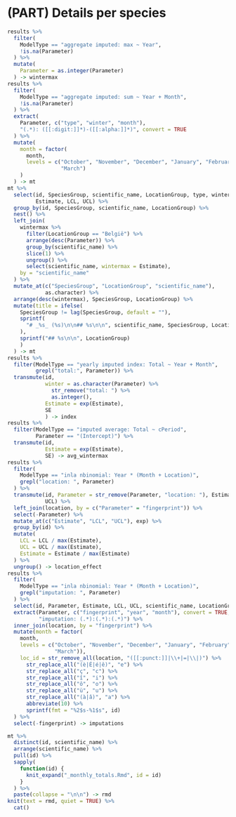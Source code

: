 # (PART) Details per species {-}

```r
results %>%
  filter(
    ModelType == "aggregate imputed: max ~ Year",
    !is.na(Parameter)
  ) %>%
  mutate(
    Parameter = as.integer(Parameter)
  ) -> wintermax
results %>%
  filter(
    ModelType == "aggregate imputed: sum ~ Year + Month",
    !is.na(Parameter)
  ) %>%
  extract(
    Parameter, c("type", "winter", "month"),
    "(.*): ([[:digit:]]*)-([[:alpha:]]*)", convert = TRUE
  ) %>%
  mutate(
    month = factor(
      month,
      levels = c("October", "November", "December", "January", "February",
                 "March")
    )
  ) -> mt
mt %>%
  select(id, SpeciesGroup, scientific_name, LocationGroup, type, winter, month,
         Estimate, LCL, UCL) %>%
  group_by(id, SpeciesGroup, scientific_name, LocationGroup) %>%
  nest() %>%
  left_join(
    wintermax %>%
      filter(LocationGroup == "België") %>%
      arrange(desc(Parameter)) %>%
      group_by(scientific_name) %>%
      slice(1) %>%
      ungroup() %>%
      select(scientific_name, wintermax = Estimate),
    by = "scientific_name"
  ) %>%
  mutate_at(c("SpeciesGroup", "LocationGroup", "scientific_name"),
            as.character) %>%
  arrange(desc(wintermax), SpeciesGroup, LocationGroup) %>%
  mutate(title = ifelse(
    SpeciesGroup != lag(SpeciesGroup, default = ""),
    sprintf(
      "# _%s_ (%s)\n\n## %s\n\n", scientific_name, SpeciesGroup, LocationGroup
    ),
    sprintf("## %s\n\n", LocationGroup)
    )
  ) -> mt
results %>%
  filter(ModelType == "yearly imputed index: Total ~ Year + Month",
         grepl("total:", Parameter)) %>%
  transmute(id,
            winter = as.character(Parameter) %>%
              str_remove("total: ") %>%
              as.integer(),
            Estimate = exp(Estimate),
            SE
            ) -> index
results %>%
  filter(ModelType == "imputed average: Total ~ cPeriod",
         Parameter == "(Intercept)") %>%
  transmute(id,
            Estimate = exp(Estimate),
            SE) -> avg_wintermax
results %>%
  filter(
    ModelType == "inla nbinomial: Year * (Month + Location)",
    grepl("location: ", Parameter)
  ) %>%
  transmute(id, Parameter = str_remove(Parameter, "location: "), Estimate, LCL,
            UCL) %>%
  left_join(location, by = c("Parameter" = "fingerprint")) %>%
  select(-Parameter) %>%
  mutate_at(c("Estimate", "LCL", "UCL"), exp) %>%
  group_by(id) %>%
  mutate(
    LCL = LCL / max(Estimate),
    UCL = UCL / max(Estimate),
    Estimate = Estimate / max(Estimate)
  ) %>%
  ungroup() -> location_effect
results %>%
  filter(
    ModelType == "inla nbinomial: Year * (Month + Location)",
    grepl("imputation: ", Parameter)
  ) %>%
  select(id, Parameter, Estimate, LCL, UCL, scientific_name, LocationGroup) %>%
  extract(Parameter, c("fingerprint", "year", "month"), convert = TRUE,
          "imputation: (.*):(.*):(.*)") %>%
  inner_join(location, by = "fingerprint") %>%
  mutate(month = factor(
    month,
    levels = c("October", "November", "December", "January", "February",
               "March")),
    loc_id = str_remove_all(location, "([[:punct:]]|\\+|=|\\|)") %>%
      str_replace_all("(è|É|é|ê)", "e") %>%
      str_replace_all("ç", "c") %>%
      str_replace_all("î", "i") %>%
      str_replace_all("ô", "o") %>%
      str_replace_all("ü", "u") %>%
      str_replace_all("(à|â)", "a") %>%
      abbreviate(10) %>%
      sprintf(fmt = "%2$s-%1$s", id)
  ) %>%
  select(-fingerprint) -> imputations
```

```r
mt %>%
  distinct(id, scientific_name) %>%
  arrange(scientific_name) %>%
  pull(id) %>%
  sapply(
    function(id) {
      knit_expand("_monthly_totals.Rmd", id = id)
    }
  ) %>%
  paste(collapse = "\n\n") -> rmd
knit(text = rmd, quiet = TRUE) %>%
  cat()
```
